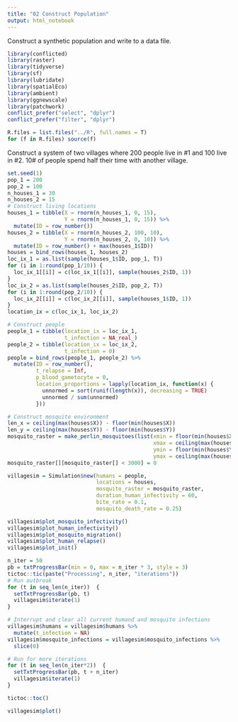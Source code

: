 ```yaml
---
title: "02 Construct Population"
output: html_notebook
---
```


Construct a synthetic population and write to a data file.

```r
library(conflicted)
library(raster)
library(tidyverse)
library(sf)
library(lubridate)
library(spatialEco)
library(ambient)
library(ggnewscale)
library(patchwork)
conflict_prefer("select", "dplyr")
conflict_prefer("filter", "dplyr")

R.files = list.files("../R", full.names = T)
for (f in R.files) source(f)
```

Construct a system of two villages where 200 people live in #1 and 100 live in #2. 10# of people spend half their time with another village.

```r
set.seed(1)
pop_1 = 200
pop_2 = 100
n_houses_1 = 30
n_houses_2 = 15
# Construct living locations
houses_1 = tibble(X = rnorm(n_houses_1, 0, 15),
                  Y = rnorm(n_houses_1, 0, 15)) %>%
  mutate(ID = row_number())
houses_2 = tibble(X = rnorm(n_houses_2, 100, 10),
                  Y = rnorm(n_houses_2, 0, 10)) %>%
  mutate(ID = row_number() + max(houses_1$ID))
houses = bind_rows(houses_1, houses_2)
loc_ix_1 = as.list(sample(houses_1$ID, pop_1, T))
for (i in 1:round(pop_1/10)) {
  loc_ix_1[[i]] = c(loc_ix_1[[i]], sample(houses_2$ID, 1))
}
loc_ix_2 = as.list(sample(houses_2$ID, pop_2, T))
for (i in 1:round(pop_2/10)) {
  loc_ix_2[[i]] = c(loc_ix_2[[i]], sample(houses_1$ID, 1))
}
location_ix = c(loc_ix_1, loc_ix_2)

# Construct people
people_1 = tibble(location_ix = loc_ix_1,
                  t_infection = NA_real_)
people_2 = tibble(location_ix = loc_ix_2,
                  t_infection = 0)
people = bind_rows(people_1, people_2) %>%
  mutate(ID = row_number(),
         t_relapse = Inf,
         p_blood_gametocyte = 0,
         location_proportions = lapply(location_ix, function(x) {
           unnormed = sort(runif(length(x)), decreasing = TRUE)
           unnormed / sum(unnormed)
         }))

# Construct mosquito environment
len_x = ceiling(max(houses$X)) - floor(min(houses$X))
len_y = ceiling(max(houses$Y)) - floor(min(houses$Y))
mosquito_raster = make_perlin_mosquitoes(list(xmin = floor(min(houses$X)),
                                              xmax = ceiling(max(houses$X)),
                                              ymin = floor(min(houses$Y)),
                                              ymax = ceiling(max(houses$Y))))
mosquito_raster[][mosquito_raster[] < 3000] = 0

villagesim = Simulation$new(humans = people,
                            locations = houses,
                            mosquito_raster = mosquito_raster,
                            duration_human_infectivity = 60,
                            bite_rate = 0.1,
                            mosquito_death_rate = 0.25)

villagesim$plot_mosquito_infectivity()
villagesim$plot_human_infectivity()
villagesim$plot_mosquito_migration()
villagesim$plot_human_relapse()
villagesim$plot_init()
```

```r
n_iter = 50
pb = txtProgressBar(min = 0, max = n_iter * 3, style = 3)
tictoc::tic(paste("Processing", n_iter, "iterations"))
# Run outbreak
for (t in seq_len(n_iter))  {
  setTxtProgressBar(pb, t)
  villagesim$iterate(1)
}

# Interrupt and clear all current humand and mosquito infections
villagesim$humans = villagesim$humans %>%
  mutate(t_infection = NA)
villagesim$mosquito_infections = villagesim$mosquito_infections %>%
  slice(0)

# Run for more iterations
for (t in seq_len(n_iter*2))  {
  setTxtProgressBar(pb, t + n_iter)
  villagesim$iterate(1)
}

tictoc::toc()

villagesim$plot()
```
